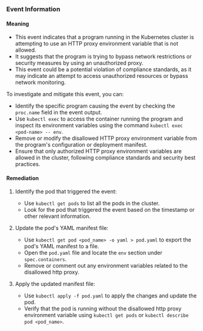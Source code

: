 
### Event Information

#### Meaning

- This event indicates that a program running in the Kubernetes cluster is attempting to use an HTTP proxy environment variable that is not allowed.
- It suggests that the program is trying to bypass network restrictions or security measures by using an unauthorized proxy.
- This event could be a potential violation of compliance standards, as it may indicate an attempt to access unauthorized resources or bypass network monitoring.

To investigate and mitigate this event, you can:
- Identify the specific program causing the event by checking the `proc.name` field in the event output.
- Use `kubectl exec` to access the container running the program and inspect its environment variables using the command `kubectl exec <pod-name> -- env`.
- Remove or modify the disallowed HTTP proxy environment variable from the program's configuration or deployment manifest.
- Ensure that only authorized HTTP proxy environment variables are allowed in the cluster, following compliance standards and security best practices.

#### Remediation

1. Identify the pod that triggered the event:
   - Use `kubectl get pods` to list all the pods in the cluster.
   - Look for the pod that triggered the event based on the timestamp or other relevant information.

2. Update the pod's YAML manifest file:
   - Use `kubectl get pod <pod_name> -o yaml > pod.yaml` to export the pod's YAML manifest to a file.
   - Open the `pod.yaml` file and locate the `env` section under `spec.containers`.
   - Remove or comment out any environment variables related to the disallowed http proxy.

3. Apply the updated manifest file:
   - Use `kubectl apply -f pod.yaml` to apply the changes and update the pod.
   - Verify that the pod is running without the disallowed http proxy environment variable using `kubectl get pods` or `kubectl describe pod <pod_name>`.

